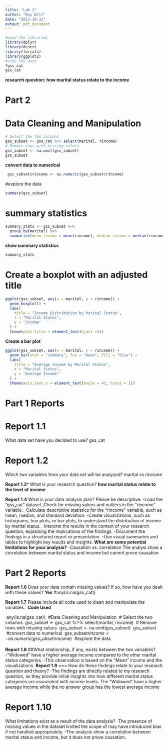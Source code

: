 ```yaml
---
title: "Lab 2"
author: "Ray Will"
date: "2023-10-22"
output: pdf_document
---
```


```r
#Load the libraries
library(dplyr)
library(descr)
library(forcats)
library(ggplot2)
#view the data
?gss_cat
gss_cat
```
**research question: how marital status relate to the income**

**Part 2**
====

**Data Cleaning and Manipulation**
=====
```r
# Select the two columns
gss_subset <- gss_cat %>% select(marital, rincome)
# Remove rows with missing values
gss_subset <- na.omit(gss_subset)
gss_subset
```

**convert data to numerical**
```r
 gss_subset$rincome <- as.numeric(gss_subset$rincome)
```

#explore the data
```r
summary(gss_subset)
```

**summary statistics**
======
```r
summary_stats <- gss_subset %>%
  group_by(marital) %>%
  summarize(mean_income = mean(rincome), median_income = median(rincome))
```
**show summary statistics**

```r
summary_stats
```
**Create a boxplot with an adjusted title**
=====

```r
ggplot(gss_subset, aes(x = marital, y = rincome)) +
  geom_boxplot() +
  labs(
    title = "Income Distribution by Marital Status",
    x = "Marital Status",
    y = "Income"
  ) +
  theme(plot.title = element_text(hjust =1))

```


**Create a bar plot**
```r
ggplot(gss_subset, aes(x = marital, y = rincome)) +
  geom_bar(stat = "summary", fun = "mean", fill = "blue") +
  labs(
    title = "Average Income by Marital Status",
    x = "Marital Status",
    y = "Average Income"
  ) +
  theme(axis.text.x = element_text(angle = 45, hjust = 1))

```

\newpage
**Part 1 Reports**
====
**Report 1.1**
===
What data set have you decided to use? gss_cat

**Report 1.2**
===
Which two variables from your data set will be analyzed? 
marital vs rincome

**Report 1.3***
What is your research question? 
**how marital status relate to the level of income**

**Report 1.4**
What is your data analysis plan? Please be descriptive.
-Load the "gss_cat" dataset ,Check for missing values and outliers in the "rincome" variable.
-Calculate descriptive statistics for the "rincome" variable, such as mean, median, and standard deviation.
-Create visualizations, such as histograms, box plots, or bar plots, to understand the distribution of income by marital status.
-Interpret the results in the context of your research question, explaining the implications of the findings.
-Document the findings in a structured report or presentation.
-Use visual summaries and tables to highlight key results and insights.
**What are some potential limitations for your analysis?**
-Causation vs. correlation The analysi show a correlation between marital status and income but cannot prove causation


**Part 2 Reports**
===
**Report 1.6**
Does your data contain missing values? If so, how have you dealt with these values? **Yes**
#any(is.na(gss_cat))

**Report 1.7**
Please include all code used to clean and manipulate the variables.
\ **Code Used**

\ any(is.na(gss_cat))
\ #Data Cleaning and Manipulation
\ # Select the two columns
\ gss_subset <- gss_cat %>% select(marital, rincome)
\ # Remove rows with missing values
\ gss_subset <- na.omit(gss_subset)
\ gss_subset
\ #convert data to numerical
\ gss_subset$rincome <- as.numeric(gss_subset$rincome)
\ #explore the data

**Report 1.8**
##What relationship, if any, exists between the two variables?
-"Widowed" have a higher average income compared to the other marital status categories.
-This observation is based on the "Mean" income and the visualizations.
**Report 1.9**
===
How do these findings relate to your research question and theory?
-The findings are directly related to my research question, as they provide initial insights into how different marital status categories are associated with income levels. The "Widowed" have a higher average income while the no answer group has the lowest average income

**Report 1.10**
====
What limitations exist as a result of the data analysis?
-The presence of missing values in the dataset limited the scope of may have introduced bias if not handled appropriately.
-The analysis show a correlation between marital status and income, but it does not prove causation.
  
  